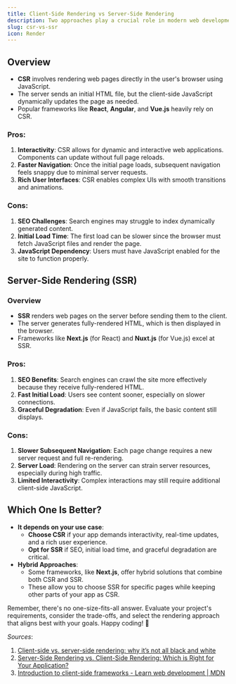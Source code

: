 ```yaml
---
title: Client-Side Rendering vs Server-Side Rendering
description: Two approaches play a crucial role in modern web development.
slug: csr-vs-ssr
icon: Render
---
```


## Overview
- **CSR** involves rendering web pages directly in the user's browser using JavaScript.
- The server sends an initial HTML file, but the client-side JavaScript dynamically updates the page as needed.
- Popular frameworks like **React**, **Angular**, and **Vue.js** heavily rely on CSR.

### Pros:
1. **Interactivity**: CSR allows for dynamic and interactive web applications. Components can update without full page reloads.
2. **Faster Navigation**: Once the initial page loads, subsequent navigation feels snappy due to minimal server requests.
3. **Rich User Interfaces**: CSR enables complex UIs with smooth transitions and animations.

### Cons:
1. **SEO Challenges**: Search engines may struggle to index dynamically generated content.
2. **Initial Load Time**: The first load can be slower since the browser must fetch JavaScript files and render the page.
3. **JavaScript Dependency**: Users must have JavaScript enabled for the site to function properly.

## Server-Side Rendering (SSR)

### Overview
- **SSR** renders web pages on the server before sending them to the client.
- The server generates fully-rendered HTML, which is then displayed in the browser.
- Frameworks like **Next.js** (for React) and **Nuxt.js** (for Vue.js) excel at SSR.

### Pros:
1. **SEO Benefits**: Search engines can crawl the site more effectively because they receive fully-rendered HTML.
2. **Fast Initial Load**: Users see content sooner, especially on slower connections.
3. **Graceful Degradation**: Even if JavaScript fails, the basic content still displays.

### Cons:
1. **Slower Subsequent Navigation**: Each page change requires a new server request and full re-rendering.
2. **Server Load**: Rendering on the server can strain server resources, especially during high traffic.
3. **Limited Interactivity**: Complex interactions may still require additional client-side JavaScript.

## Which One Is Better?

- **It depends on your use case**:
    - **Choose CSR** if your app demands interactivity, real-time updates, and a rich user experience.
    - **Opt for SSR** if SEO, initial load time, and graceful degradation are critical.
- **Hybrid Approaches**:
    - Some frameworks, like **Next.js**, offer hybrid solutions that combine both CSR and SSR.
    - These allow you to choose SSR for specific pages while keeping other parts of your app as CSR.

Remember, there's no one-size-fits-all answer. Evaluate your project's requirements, consider the trade-offs, and select the rendering approach that aligns best with your goals. Happy coding! 🚀

*Sources*:
1. [Client-side vs. server-side rendering: why it’s not all black and white](https://www.freecodecamp.org/news/what-exactly-is-client-side-rendering-and-hows-it-different-from-server-side-rendering-bd5c786b340d/)
2. [Server-Side Rendering vs. Client-Side Rendering: Which is Right for Your Application?](https://medium.com/@livajorge7/server-side-rendering-vs-client-side-rendering-which-is-right-for-your-application-b60498b69038/)
3. [Introduction to client-side frameworks - Learn web development | MDN](https://developer.mozilla.org/en-US/docs/Loearn/Tools_and_testing/Client-side_JavaScript_frameworks/Introduction)
